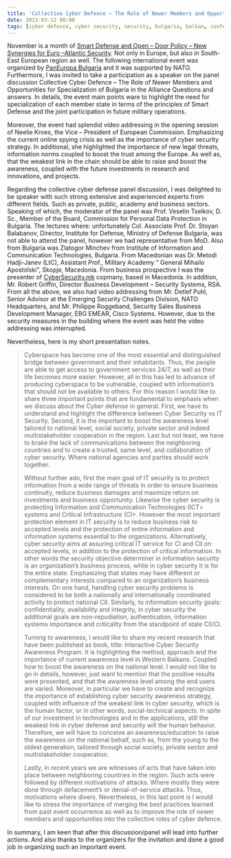 ```yaml
---
title: 'Collective Cyber Defence – The Role of Newer Members and Opportunities for Specialization of Bulgaria in the Alliance Questions and answers'
date: 2013-03-12 00:00
tags: [cyber defence, cyber security, security, bulgaria, balkan, conference, nato]
---
```


November is a month of [Smart Defense and Open – Door Policy – New Synergies for Euro –Atlantic Security](https://www.paneuropa.bg/en/news/38/PanEuropa-Bulgaria-organizes-international-conference-with-the-special-support-of-NATO 'PanEuropa Bulgaria organizes international conference with the special support of NATO').
Not only in Europe, but also in South-East European region as well. The
following international event was organized
by [PanEuropa Bulgaria](https://www.paneuropa.bg/ 'PanEuropa Bulgaria') and
it was supported by NATO. Furthermore, I was invited to take a
participation as a speaker on the panel discussion Collective Cyber
Defence – The Role of Newer Members and Opportunities for Specialization
of Bulgaria in the Alliance Questions and answers. In details, the event
main points ware to highlight the need for specialization of each member
state in terms of the principles of Smart Defense and the joint
participation in future military operations.

Moreover, the event had splendid video addressing in the opening session
of Neelie Kroes, the Vice – President of European Commission.
Emphasizing the current online spying crisis as well as the importance
of cyber security strategy. In additional, she highlighted the
importance of new legal threats, information norms coupled to boost the
trust among the Europe. As well as, that the weakest link in the chain
should be able to raise and boost the awareness, coupled with the future
investments in research and innovations, and projects.

Regarding the collective cyber defense panel discussion, I was delighted
to be speaker with such strong extensive and experienced experts from
different fields. Such as private, public, academy and business sectors.
Speaking of which, the moderator of the panel was Prof. Veselin Tselkov,
D. Sc., Member of the Board, Commission for Personal Data Protection in
Bulgaria. The lectures where: unfortunately Col. Associate Prof. Dr.
Stoyan Balabanov, Director, Institute for Defense, Ministry of Defense
Bulgaria, was not able to attend the panel, however we had
representative from MoD. Also from Bulgaria was Zlatogor Minchev from
Institute of Information and Communication Technologies, Bulgaria. From
Macedonian was Dr. Metodi Hadji-Janev (LtC), Assistant Prof., Military
Academy ” General Mihailo Apostolski”, Skopje, Macedonia. From business
prospective I was the presenter of
[CyberSecurity.mk](https://cybersecurity.mk 'CyberSecurity.mk') copmany,
based in Macedonia. In addition, Mr. Robert Griffin, Director Business
Development – Security Systems, RSA. From all the above, we also had
video addressing from Mr. Detlef Puhl, Senior Advisor at the Emerging
Security Challenges Division, NATO Headquarters, and Mr. Philippe
Roggeband, Security Sales Business Development Manager, EBG EMEAR, Cisco
Systems. However, due to the security measures in the building where the
event was held the video addressing was interrupted.

Nevertheless, here is my short presentation notes.

> Cyberspace has become one of the most essential and distinguished
> bridge between government and their inhabitants. Thus, the people are
> able to get access to government services 24/7, as well as their life
> becomes more easier. However, all in this has led to advance of
> producing cyberspace to be vulnerable, coupled with information’s that
> should not be available to others. For this reason I would like to
> share three important points that are fundamental to emphasis when we
> discuss about the Cyber defense in general. First, we have to
> understand and highlight the difference between Cyber Security vs IT
> Security. Second, it is the important to boost the awareness level
> tailored to national level, social society, private sector and indeed
> multistakeholder cooperation in the region. Last but not least, we
> have to brake the lack of communications between the neighboring
> countries and to create a trusted, same level, and collaboration of
> cyber security. Where national agencies and parties should work
> together.
>
> Without further ado, first the main goal of IT security is to protect
> information from a wide range of threats in order to ensure business
> continuity, reduce business damages and maximize return on investments
> and business opportunity. Likewise the cyber security is protecting
> Information and Communication Technologies (ICT> systems and Critical
> Infrastructure (CI>. However the most important protection element in
> IT security is to reduce business risk to accepted levels and the
> protection of entire information and information systems essential to
> the organizations. Alternatively, cyber security aims at assuring
> critical IT service for CI and CII on accepted levels, in addition to
> the protection of critical information. In other words the security
> objective determiner in information security is an organization’s
> business process, while in cyber security it is for the entire state.
> Emphasizing that states may have different or complementary interests
> compared to an organization’s business interests. On one hand,
> handling cyber security problems is considered to be both a nationally
> and internationally coordinated activity to protect national CII.
> Similarly, to information security goals: confidentiality,
> availability and integrity, in cyber security the additional goals are
> non-repudiation, authentication, information systems importance and
> criticality from the standpoint of state CII/CI.
>
> Turning to awareness, I would like to share my recent research that
> have been published as book, title: Interactive Cyber Security
> Awareness Program. It is highlighting the method, approach and the
> importance of current awareness level in Western Balkans. Coupled how
> to boost the awareness on the national level. I would not like to go
> in details, however, just want to mention that the positive results
> were presented, and that the awareness level among the end users are
> varied. Moreover, in particular we have to create and recognize the
> importance of establishing cyber security awareness strategy, coupled
> with influence of the weakest link in cyber security, which is the
> human factor, or in other words, social-technical aspects. In spite of
> our investment in technologies and in the applications, still the
> weakest link in cyber defense and security will the human behavior.
> Therefore, we will have to conceive an awareness/education to raise
> the awareness on the national behalf, such as, from the young to the
> oldest generation, tailored through social society, private sector and
> multistakeholder cooperation.
>
> Lastly, in recent years we are witnesses of acts that have taken into
> place between neighboring countries in the region. Such acts were
> followed by different motivations of attacks. Where mostly they were
> done through defacement’s or denial-of-service attacks. Thus,
> motivations where divers. Nevertheless, in this last point is I would
> like to stress the importance of merging the best practices learned
> from past event occurrence as well as to improve the role of newer
> members and opportunities into the collective roles of cyber defence.

In summary, I am keen that after this discussion/panel will lead into
further actions. And also thanks to the organizers for the invitation
and done a good job in organizing such an important event.
